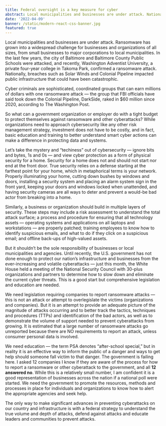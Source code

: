 ```yaml
---
title: Federal oversight is a key measure for cyber
abstract: Local municipalities and businesses are under attack. Nationally, breaches such as SolarWinds and Colonial Pipeline impacted public infrastructure that could have been catastrophic. How can we stop such a threat?
date: '2022-04-09'
banner: /static/modern-react-css-banner.jpg
featured: true
---
```


Local municipalities and businesses are under attack. Ransomware has grown into a widespread challenge for businesses and organizations of all sizes, from small businesses to major corporations to local municipalities. In the last few years, the city of Baltimore and Baltimore County Public Schools were attacked, and recently, Washington Adventist University, a private four-year college in Takoma Park, confirmed a ransomware attack. Nationally, breaches such as Solar Winds and Colonial Pipeline impacted public infrastructure that could have been catastrophic.

Cyber criminals are sophisticated, coordinated groups that can earn millions of dollars with one ransomware attack — the group that FBI officials have said took down the Colonial Pipeline, DarkSide, raked in $60 million since 2020, according to The Washington Post.

So what can a government organization or employer do with a tight budget to protect themselves against ransomware and other cyberattacks? While organizations need to approach cybersecurity like any other risk management strategy, investment does not have to be costly, and in fact, basic education and training to better understand smart cyber actions can make a difference in protecting data and systems.

Let’s take the mystery and “techiness” out of cybersecurity — ignore bits and bytes, 1s and 0s — and view cyber protection as a form of physical security for a home. Security for a home does not and should not start nor end at the front door. True security relies on a defense starting at the farthest point for your home, which in metaphorical terms is your network. Properly illuminating your home, cutting down bushes by windows and doors, installing a security system and placing an alarm system sign in the front yard, keeping your doors and windows locked when unattended, and having security cameras are all ways to deter and prevent a would-be bad actor from breaking into a home.

Similarly, a business or organization should build in multiple layers of security. These steps may include a risk assessment to understand the total attack surface; a process and procedure for ensuring that all technology assets — operating systems and applications on all laptops and workstations — are properly patched; training employees to know how to identify suspicious emails, and what to do if they click on a suspicious email; and offline back-ups of high-valued assets.

But it shouldn’t be the sole responsibility of businesses or local municipalities and agencies. Until recently, the U.S. government has not done enough to protect our nation’s infrastructure and businesses from the ever-increasing and volatile cyberattacks — just this month, the White House held a meeting of the National Security Council with 30-plus organizations and partners to determine how to slow down and eliminate the current cyber threats. This is a good start but comprehensive legislation and education are needed.

We need legislation requiring companies to report ransomware attacks — this is not an attack or attempt to overlegislate the victims (organizations and companies). But it is an attempt to provide an adequate picture of the magnitude of attacks occurring and to better track the tactics, techniques and procedures (TTPs) and identification of the bad actors, as well as to demonstrate the volume of support needed to prevent cyberattacks from growing. It is estimated that a large number of ransomware attacks go unreported because there are NO requirements to report an attack, unless consumer personal data is involved.

We need education — the term PSA denotes “after-school special,” but in reality it is an effective way to inform the public of a danger and ways to get help should someone fall victim to that danger. The government is failing here. I asked 12 companies I know if they are aware of the process for how to report a ransomware or other cyberattack to the government, and all **12 answered no**. While this is a relatively small number, I am confident it is a good representation of businesses across the nation if a national poll were started. We need the government to promote the resources, methods and processes in place for individuals and organizations to know how to alert the appropriate agencies and seek help.

The only way to make significant advances in preventing cyberattacks on our country and infrastructure is with a federal strategy to understand the true volume and depth of attacks, defend against attacks and educate leaders and communities to prevent attacks.

